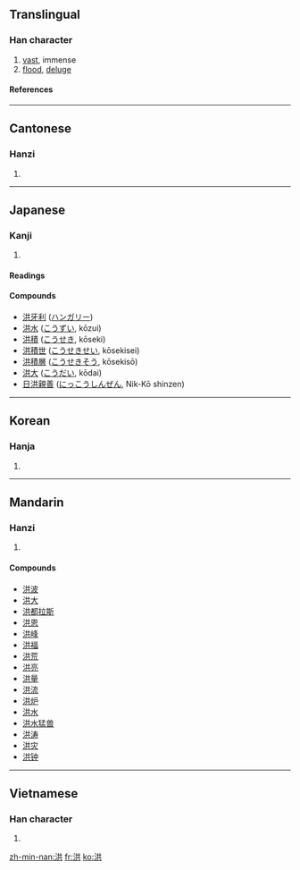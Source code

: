{{see|洚}}

==Translingual==
===Han character===
{{Han char|rn=85|rad=水|as=06|sn=9|four=3418<sub>1</sub>|canj=水廿金 (ETC)}}
# [[vast]], immense
# [[flood]], [[deluge]]
====References====
{{Han ref|kx=0621.210|dkj=17402|dj=1017.130|hdz=31602.040|uh=6D2A|ud=27946|bh=AC78|bd=44152}}
----
==Cantonese==
===Hanzi===
{{yue-hanzi|jyut=|y=hung4}}
# {{defn|Cantonese}}
----
==Japanese==
===Kanji===
{{ja-kanji|grade=c|rs=水06}}
# {{defn|Japanese}} 
====Readings====
{{ja-readings|on=[[こう]] (kou)|kun=[[おおみず]] (ōmizu)}}

====Compounds====
*[[洪牙利]] ([[ハンガリー]])
*[[洪水]] ([[こうずい]], kōzui)
*[[洪積]] ([[こうせき]], kōseki)
*[[洪積世]] ([[こうせきせい]], kōsekisei)
*[[洪積層]] ([[こうせきそう]], kōsekisō)
*[[洪大]] ([[こうだい]], kōdai)
*[[日洪親善]] ([[にっこうしんぜん]], Nik-Kō shinzen)
----
==Korean==
===Hanja===
{{ko-hanja|hangeul=홍|eumhun=|rv=hong|mr=hong|y=hong}}
# {{defn|Korean}}
----
==Mandarin==
===Hanzi===
{{cmn-hanzi|pin=[[hóng]] (hong2)|wg=hung<sup>2</sup>}}
# {{defn|Mandarin}}

====Compounds====
*[[洪波]]
*[[洪大]]
*[[洪都拉斯]]
*[[洪恩]]
*[[洪峰]]
*[[洪福]]
*[[洪荒]]
*[[洪亮]]
*[[洪量]]
*[[洪流]]
*[[洪炉]]
*[[洪水]]
*[[洪水猛兽]]
*[[洪涛]]
*[[洪灾]]
*[[洪钟]]
----
==Vietnamese==
===Han character===
{{vi-hantu|hồng}}
# {{defn|Vietnamese}}


[[zh-min-nan:洪]]
[[fr:洪]]
[[ko:洪]]